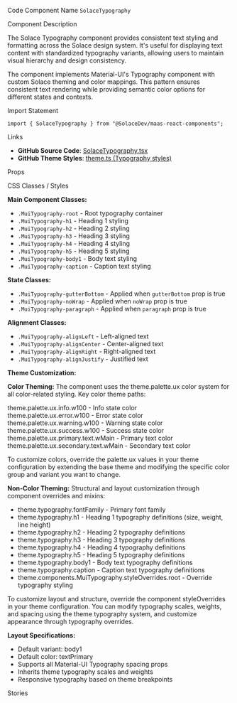 
<Meta of={SolaceTypographyStories} />

<Title>Solace Typography</Title>

<Description of={SolaceTypographyStories} />

<Subtitle>Code Component Name</Subtitle>
`SolaceTypography`

<Subtitle>Component Description</Subtitle>

The Solace Typography component provides consistent text styling and formatting across the Solace design system. It's useful for displaying text content with standardized typography variants, allowing users to maintain visual hierarchy and design consistency.

The component implements Material-UI's Typography component with custom Solace theming and color mappings. This pattern ensures consistent text rendering while providing semantic color options for different states and contexts.

<Subtitle>Import Statement</Subtitle>

```tsx
import { SolaceTypography } from "@SolaceDev/maas-react-components";
```

<Subtitle>Links</Subtitle>

- **GitHub Source Code**: [SolaceTypography.tsx](https://github.com/SolaceDev/maas-react-components/blob/main/src/components/SolaceTypography.tsx)
- **GitHub Theme Styles**: <a href="https://github.com/SolaceDev/maas-react-components/blob/main/src/resources/theme.ts#:~:text=Typography" target="_blank">theme.ts (Typography styles)</a>

<Subtitle>Props</Subtitle>

<ArgTypes of={SolaceTypographyStories} />

<Subtitle>CSS Classes / Styles</Subtitle>

**Main Component Classes:**

- `.MuiTypography-root` - Root typography container
- `.MuiTypography-h1` - Heading 1 styling
- `.MuiTypography-h2` - Heading 2 styling
- `.MuiTypography-h3` - Heading 3 styling
- `.MuiTypography-h4` - Heading 4 styling
- `.MuiTypography-h5` - Heading 5 styling
- `.MuiTypography-body1` - Body text styling
- `.MuiTypography-caption` - Caption text styling

**State Classes:**

- `.MuiTypography-gutterBottom` - Applied when `gutterBottom` prop is true
- `.MuiTypography-noWrap` - Applied when `noWrap` prop is true
- `.MuiTypography-paragraph` - Applied when `paragraph` prop is true

**Alignment Classes:**

- `.MuiTypography-alignLeft` - Left-aligned text
- `.MuiTypography-alignCenter` - Center-aligned text
- `.MuiTypography-alignRight` - Right-aligned text
- `.MuiTypography-alignJustify` - Justified text

**Theme Customization:**

**Color Theming:**
The component uses the theme.palette.ux color system for all color-related styling. Key color theme paths:

<div style={{ display: "flex", alignItems: "center", margin: "8px 0" }}>
	<div
		style={{
			width: "16px",
			height: "16px",
			backgroundColor: "#3399FF",
			border: "1px solid rgba(0,0,0,0.2)",
			borderRadius: "3px",
			marginRight: "8px"
		}}
	></div>
	<span>theme.palette.ux.info.w100 - Info state color</span>
</div>
<div style={{ display: "flex", alignItems: "center", margin: "8px 0" }}>
	<div
		style={{
			width: "16px",
			height: "16px",
			backgroundColor: "#FF3333",
			border: "1px solid rgba(0,0,0,0.2)",
			borderRadius: "3px",
			marginRight: "8px"
		}}
	></div>
	<span>theme.palette.ux.error.w100 - Error state color</span>
</div>
<div style={{ display: "flex", alignItems: "center", margin: "8px 0" }}>
	<div
		style={{
			width: "16px",
			height: "16px",
			backgroundColor: "#FF9900",
			border: "1px solid rgba(0,0,0,0.2)",
			borderRadius: "3px",
			marginRight: "8px"
		}}
	></div>
	<span>theme.palette.ux.warning.w100 - Warning state color</span>
</div>
<div style={{ display: "flex", alignItems: "center", margin: "8px 0" }}>
	<div
		style={{
			width: "16px",
			height: "16px",
			backgroundColor: "#00C895",
			border: "1px solid rgba(0,0,0,0.2)",
			borderRadius: "3px",
			marginRight: "8px"
		}}
	></div>
	<span>theme.palette.ux.success.w100 - Success state color</span>
</div>
<div style={{ display: "flex", alignItems: "center", margin: "8px 0" }}>
	<div
		style={{
			width: "16px",
			height: "16px",
			backgroundColor: "#333333",
			border: "1px solid rgba(0,0,0,0.2)",
			borderRadius: "3px",
			marginRight: "8px"
		}}
	></div>
	<span>theme.palette.ux.primary.text.wMain - Primary text color</span>
</div>
<div style={{ display: "flex", alignItems: "center", margin: "8px 0" }}>
	<div
		style={{
			width: "16px",
			height: "16px",
			backgroundColor: "#666666",
			border: "1px solid rgba(0,0,0,0.2)",
			borderRadius: "3px",
			marginRight: "8px"
		}}
	></div>
	<span>theme.palette.ux.secondary.text.wMain - Secondary text color</span>
</div>

To customize colors, override the palette.ux values in your theme configuration by extending the base theme and modifying the specific color group and variant you want to change.

**Non-Color Theming:**
Structural and layout customization through component overrides and mixins:

- theme.typography.fontFamily - Primary font family
- theme.typography.h1 - Heading 1 typography definitions (size, weight, line height)
- theme.typography.h2 - Heading 2 typography definitions
- theme.typography.h3 - Heading 3 typography definitions
- theme.typography.h4 - Heading 4 typography definitions
- theme.typography.h5 - Heading 5 typography definitions
- theme.typography.body1 - Body text typography definitions
- theme.typography.caption - Caption text typography definitions
- theme.components.MuiTypography.styleOverrides.root - Override typography styling

To customize layout and structure, override the component styleOverrides in your theme configuration. You can modify typography scales, weights, and spacing using the theme typography system, and customize appearance through typography overrides.

**Layout Specifications:**

- Default variant: body1
- Default color: textPrimary
- Supports all Material-UI Typography spacing props
- Inherits theme typography scales and weights
- Responsive typography based on theme breakpoints

<Subtitle>Stories</Subtitle>

<CustomStories />
